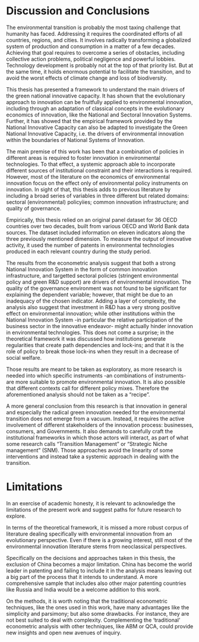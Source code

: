 # Discussion and Conclusions {-}

The environmental transition is probably the most taxing challenge that humanity has faced. Addressing it requires the coordinated efforts of all countries, regions, and cities. It involves radically transforming a globalized system of production and consumption in a matter of a few decades. Achieving that goal requires to overcome a series of obstacles, including collective action problems, political negligence and powerful lobbies. Technology development is probably not at the top of that priority list. But at the same time, it holds enormous potential to facilitate the transition, and to avoid the worst effects of climate change and loss of biodiversity.

This thesis has presented a framework to understand the main drivers of the green national innovative capacity. It has shown that the evolutionary approach to innovation can be fruitfully applied to environmental innovation, including through an adaptation of classical concepts in the evolutionary economics of innovation, like the National and Sectoral Innovation Systems. Further, it has showed that the empirical framework provided by the National Innovative Capacity can also be adapted to investigate the Green National Innovative Capacity, i.e. the drivers of environmental innovation within the boundaries of National Systems of Innovation.

The main premise of this work has been that a combination of policies in different areas is required to foster innovation in environmental technologies. To that effect, a systemic approach able to incorporate different sources of institutional constraint and their interactions is required. However, most of the literature on the economics of environmental innovation focus on the effect only of environmental policy instruments on innovation. In sight of that, this thesis adds to previous literature by including a broad series of variables in three different but related domains: sectoral (environmental) policyìies; common innovation infrastructure; and quality of governance.

Empirically, this thesis relied on an original panel dataset for 36 OECD countries over two decades, built from various OECD and World Bank data sources. The dataset included information on eleven indicators along the three previously mentioned dimension. To measure the output of innovative activity, it used the number of patents in environmental technologies produced in each relevant country during the study period.

The results from the econometric analysis suggest that both a strong National Innovation System in the form of common innovation infrastructure, and targetted sectoral policies (stringent environmental policy and green R&D support) are drivers of environmental innovation. The quality of the governance environment was not found to be significant for explaining the dependent variable; however, that might be due to an inadequacy of the chosen indicator. Adding a layer of complexity, the analysis also suggest that investment in R&D has a very strong positive effect on environmental innovation; while other institutions within the National Innovation System -in particular the relative participation of the business sector in the innovative endeavor- might actually hinder innovation in environmental technologies. This does not come a surprise; in the theoretical framework it was discussed how institutions generate regularities that create path dependencies and lock-ins; and that it is the role of policy to break those lock-ins when they result in a decrease of social welfare.

Those results are meant to be taken as exploratory, as more research is needed into which specific instruments -an combinations of instruments- are more suitable to promote environmental innovation. It is also possible that different contexts call for different policy mixes. Therefore the aforementioned analysis should not be taken as a “recipe”.

A more general conclusion from this research is that innovation in general and especially the radical green innovation needed for the environmental transition does not emerge from a vacuum. Instead, it requires the active involvement of different stakeholders of the innovation process: businesses, consumers, and Governments. It also demands to carefully craft the institutional frameworks in which those actors will interact, as part of what some research calls “Transition Management” or “Strategic Niche management” (SNM). Those approaches avoid the linearity of some interventions and instead take a systemic approach in dealing with the transition.

# Limitations {-}

In an exercise of academic honesty, it is relevant to acknowledge the limitations of the present work and suggest paths for future research to explore.

In terms of the theoretical framework, it is missed a more robust corpus of literature dealing specifically with environmental innovation from an evolutionary perspective. Even if there is a growing interest, still most of the environmental innovation literature stems from neoclassical perspectives.

Specifically on the decisions and approaches taken in this thesis, the exclusion of China becomes a major limitation. China has become the world leader in patenting and failing to include it in the analysis means leaving out a big part of the process that it intends to understand. A more comprehensive sample that includes also other major patenting countries like Russia and India would be a welcome addition to this work.

On the methods, it is worth noting that the traditional econometric techniques, like the ones used in this work, have many advantages like the simplicity and parsimony; but also some drawbacks. For instance, they are not best suited to deal with complexity. Complementing the ‘traditional’ econometric analysis with other techniques, like ABM or QCA, could provide new insights and open new avenues of inquiry.
